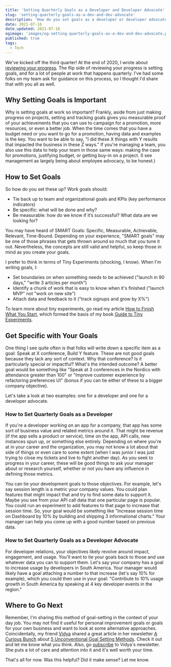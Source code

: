 ```yaml
---
title: 'Setting Quarterly Goals as a Developer and Developer Advocate'
slug: 'setting-quarterly-goals-as-a-dev-and-dev-advocate'
description: 'How do you set goals as a developer or developer advocate?'
date: 2021-07-16
date_updated: 2021-07-16
ogimage: 'images/og-setting-quarterly-goals-as-a-dev-and-dev-advocate.png'
published: true
tags:
  - Tech
---
```


We've kicked off the third quarter! At the end of 2020, I wrote about [reviewing your progress](/how-to-review-your-progress). The flip side of reviewing your progress is setting goals, and for a lot of people at work that happens quarterly. I've had some folks on my team ask for guidance on this process, so I thought I'd share that with you all as well.

## Why Setting Goals is Important

Why is setting goals at work so important? Frankly, aside from just making progress on projects, setting and tracking goals gives you measurable proof of your achievements that you can use to campaign for a promotion, more resources, or even a better job. When the time comes that you have a budget need or you want to go for a promotion, having data and examples is the key. You want to be able to say, "I did these X things with Y results that impacted the business in these Z ways." If you're managing a team, you also use this data to help your team in those same ways: making the case for promotions, justifying budget, or getting buy-in on a project. (I see management as largely being about employee advocacy, to be honest.)

## How to Set Goals

So how do you set these up? Work goals should:

- Tie back up to team and organizational goals and KPIs (key performance indicators)
- Be specific: what will be done and why?
- Be measurable: how do we know if it’s successful? What data are we looking for?

You may have heard of SMART Goals: Specific, Measurable, Achievable, Relevant, Time-Bound. Depending on your experience, "SMART goals" may be one of those phrases that gets thrown around so much that you tune it out. Nevertheless, the concepts are still valid and helpful, so keep those in mind as you create your goals.

I prefer to think in terms of Tiny Experiments (shocking, I know). When I'm writing goals, I:

- Set boundaries on when something needs to be achieved ("launch in 90 days," "write 3 articles per month")
- Identify a chunk of work that is easy to know when it's finished ("launch MVP" not "work on new site")
- Attach data and feedback to it ("track signups and grow by X%")

To learn more about tiny experiments, go read my article [How to Finish What You Start](https://www.samjulien.com/how-to-finish-what-you-start), which formed the basis of my book [Guide to Tiny Experiments](https://learn.samjulien.com/guide-to-tiny-experiments).

## Get Specific with Your Goals

One thing I see quite often is that folks will write down a specific item as a goal: Speak at X conference, Build Y feature. These are not good goals because they lack any sort of context. Why that conference? Is it particularly special or impactful? What's the intended outcome? A better goal would be something like "Speak at 3 conferences in the Nordics with attendance greater than 100" or "Improve customer experience by refactoring preferences UI" (bonus if you can tie either of these to a bigger company objective).

Let's take a look at two examples: one for a developer and one for a developer advocate.

### How to Set Quarterly Goals as a Developer

If you're a developer working on an app for a company, that app has some sort of business value and related metrics around it. That might be revenue (if the app sells a product or service), time on the app, API calls, new instances spun up, or something else entirely. Depending on where you're at in your career and the organization, you may not know a lot about that side of things or even care to some extent (when I was junior I was just trying to close my tickets and live to fight another day). As you seek to progress in your career, these will be good things to ask your manager about or research yourself, whether or not you have any influence in defining those metrics.

You can tie your development goals to those objectives. For example, let's say session length is a metric your company values. You could plan features that might impact that and try to find some data to support it. Maybe you see from your API call data that one particular page is popular. You could run an experiment to add features to that page to increase that session time. So, your goal would be something like "Increase session time on Dashboard by 10% by building and shipping 3 informational charts." Your manager can help you come up with a good number based on previous data.

### How to Set Quarterly Goals as a Developer Advocate

For developer relations, your objectives likely revolve around impact, engagement, and usage. You'll want to tie your goals back to those and use whatever data you can to support them. Let's say your company has a goal to increase usage by developers in South America. Your manager would likely have a goal attaching a number to that increase (let's say 10% for example), which you could then use in your goal: "Contribute to 10% usage growth in South America by speaking at 4 key developer events in the region."

## Where to Go Next

Remember, I'm sharing this method of goal-setting in the context of your day job. You may not find it useful for personal improvement goals or goals for your own business and want to look at some alternative approaches. Coincidentally, my friend [Vidya](https://twitter.com/learnwithvidya) shared a great article in her newsletter [A Curious Bunch](https://berrima.eocampaign1.com/web-version?ep=2&lc=3ac94218-709d-11eb-a3d0-06b4694bee2a&p=d2bcb924-e2f7-11eb-96e5-06b4694bee2a&pt=campaign&t=1626097514&s=46a95d4e42fad6b65869611976ed1585a9c900ca39f195ef42d61846ab5d4175) about [5 Unconventional Goal Setting Methods](https://blog.doist.com/unconventional-goal-setting/?utm_source=thecuriousbunch&utm_medium=newsletter&utm_campaign=thecuriousbunch). Check it out and let me know what you think. Also, go [subscribe](https://thecuriousbunch.xyz/) to Vidya's newsletter. She puts a lot of care and attention into it and it's well worth your time.

That's all for now. Was this helpful? Did it make sense? Let me know.

